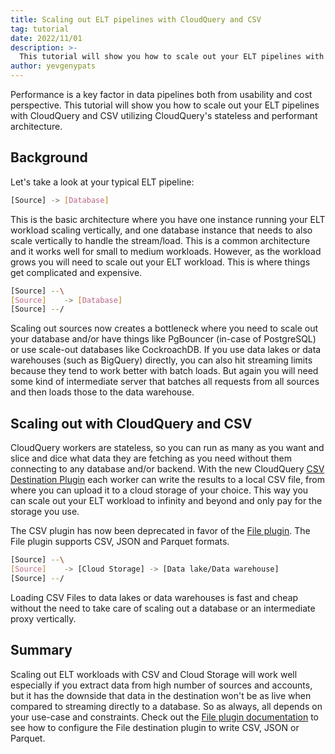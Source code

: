 ```yaml
---
title: Scaling out ELT pipelines with CloudQuery and CSV
tag: tutorial
date: 2022/11/01
description: >-
  This tutorial will show you how to scale out your ELT pipelines with CloudQuery to infinity and beyond!
author: yevgenypats
---
```



<BlogHeader/>

Performance is a key factor in data pipelines both from usability and cost perspective. This tutorial will show you how to scale out your ELT pipelines with CloudQuery and CSV utilizing CloudQuery's stateless and performant architecture.

## Background

Let's take a look at your typical ELT pipeline:

```bash
[Source] -> [Database]
```

This is the basic architecture where you have one instance running your ELT workload scaling vertically, and one database instance that needs to also scale vertically to handle the stream/load. This is a common architecture and it works well for small to medium workloads. However, as the workload grows you will need to scale out your ELT workload. This is where things get complicated and expensive.

```bash
[Source] --\
[Source]    -> [Database]
[Source] --/
```

Scaling out sources now creates a bottleneck where you need to scale out your database and/or have things like PgBouncer (in-case of PostgreSQL) or use scale-out databases like CockroachDB. If you use data lakes or data warehouses (such as BigQuery) directly, you can also hit streaming limits because they tend to work better with batch loads. But again you will need some kind of intermediate server that batches all requests from all sources and then loads those to the data warehouse.


## Scaling out with CloudQuery and CSV

CloudQuery workers are stateless, so you can run as many as you want and slice and dice what data they are fetching as you need without them connecting to any database and/or backend. With the new CloudQuery [CSV Destination Plugin](https://github.com/cloudquery/cloudquery/releases/tag/plugins-destination-csv-v1.0.0) each worker can write the results to a local CSV file, from where you can upload it to a cloud storage of your choice. This way you can scale out your ELT workload to infinity and beyond and only pay for the storage you use.


<Callout type="info">

  The CSV plugin has now been deprecated in favor of the [File plugin](/docs/plugins/destinations/file/overview). The File plugin supports CSV, JSON and Parquet formats.

</Callout>


```bash
[Source] --\
[Source]    -> [Cloud Storage] -> [Data lake/Data warehouse]
[Source] --/
```

Loading CSV Files to data lakes or data warehouses is fast and cheap without the need to take care of scaling out a database or an intermediate proxy vertically.

## Summary

Scaling out ELT workloads with CSV and Cloud Storage will work well especially if you extract data from high number of sources and accounts, but it has the downside that data in the destination won't be as live when compared to streaming directly to a database. So as always, all depends on your use-case and constraints. Check out the [File plugin documentation](/docs/plugins/destinations/file/overview) to see how to configure the File destination plugin to write CSV, JSON or Parquet.
